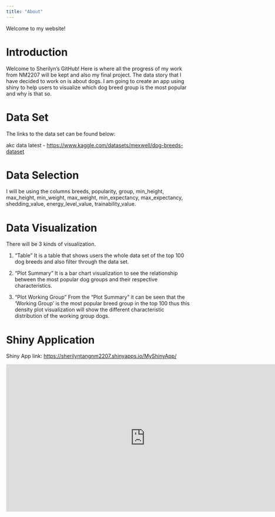 ```yaml
---
title: "About"
---
```


Welcome to my website!

# Introduction

Welcome to Sherilyn's GitHub! Here is where all the progress of my work from NM2207 will be kept and also my final project. The data story that I have decided to work on is about dogs. I am going to create an app using shiny to help users to visualize which dog breed group is the most popular and why is that so.

# Data Set

The links to the data set can be found below:

akc data latest - <https://www.kaggle.com/datasets/mexwell/dog-breeds-dataset>

# Data Selection 

I will be using the columns breeds, popularity, group, min_height, max_height, min_weight, max_weight, min_expectancy, max_expectancy, shedding_value, energy_level_value, trainability_value.

# Data Visualization
There will be 3 kinds of visualization. 

1. "Table"
It is a table that shows users the whole data set of the top 100 dog breeds and also filter through the data set.

2. "Plot Summary"
It is a bar chart visualization to see the relationship between the most popular dog groups and their respective characteristics.

3. "Plot Working Group"
From the "Plot Summary" it can be seen that the 'Working Group' is the most popular breed group in the top 100 thus this density plot visualization will show the different characteristic distribution of the working group dogs.

# Shiny Application
Shiny App link: <https://sherilyntangnm2207.shinyapps.io/MyShinyApp/>

```{=html}
<iframe height="400" width="150%" frameborder="no" src="https://sherilyntangnm2207.shinyapps.io/MyShinyApp/" </iframe>
```
